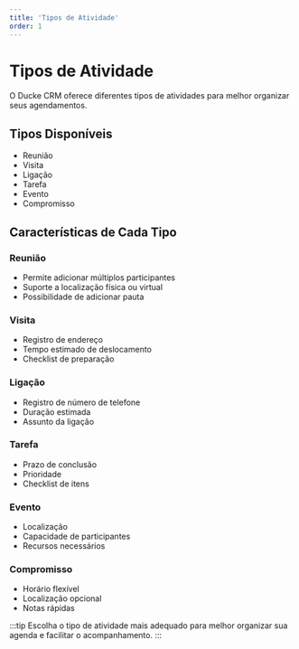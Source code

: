 ```yaml
---
title: 'Tipos de Atividade'
order: 1
---
```


# Tipos de Atividade

O Ducke CRM oferece diferentes tipos de atividades para melhor organizar seus agendamentos.

## Tipos Disponíveis

- Reunião
- Visita
- Ligação
- Tarefa
- Evento
- Compromisso

## Características de Cada Tipo

### Reunião
- Permite adicionar múltiplos participantes
- Suporte a localização física ou virtual
- Possibilidade de adicionar pauta

### Visita
- Registro de endereço
- Tempo estimado de deslocamento
- Checklist de preparação

### Ligação
- Registro de número de telefone
- Duração estimada
- Assunto da ligação

### Tarefa
- Prazo de conclusão
- Prioridade
- Checklist de itens

### Evento
- Localização
- Capacidade de participantes
- Recursos necessários

### Compromisso
- Horário flexível
- Localização opcional
- Notas rápidas

:::tip
Escolha o tipo de atividade mais adequado para melhor organizar sua agenda e facilitar o acompanhamento.
::: 